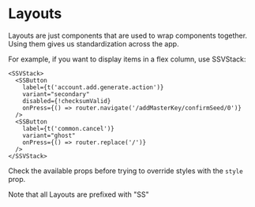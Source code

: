 # Layouts

Layouts are just components that are used to wrap components together.
Using them gives us standardization across the app.

For example, if you want to display items in a flex column, use SSVStack:

```tsx
<SSVStack>
  <SSButton
    label={t('account.add.generate.action')}
    variant="secondary"
    disabled={!checksumValid}
    onPress={() => router.navigate('/addMasterKey/confirmSeed/0')}
  />
  <SSButton
    label={t('common.cancel')}
    variant="ghost"
    onPress={() => router.replace('/')}
  />
</SSVStack>
```

Check the available props before trying to override styles with the `style` prop.


<Callout type="info">Note that all Layouts are prefixed with "SS"</Callout>
